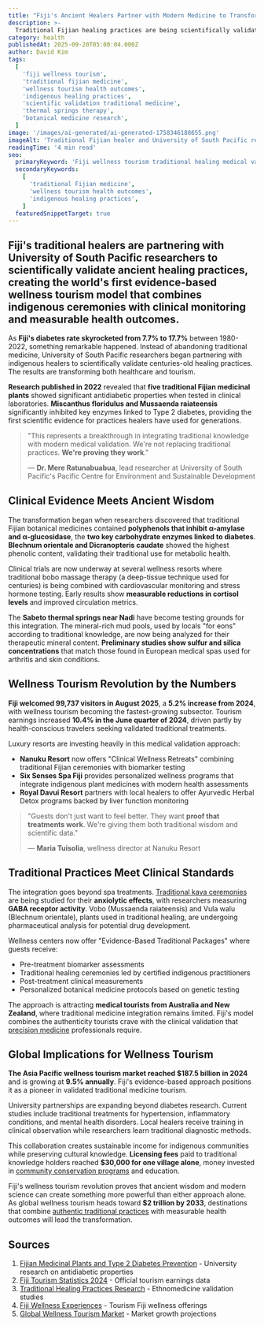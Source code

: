 ```yaml
---
title: "Fiji's Ancient Healers Partner with Modern Medicine to Transform Wellness Tourism: 17.7% Diabetes Rate Drives Scientific Validation"
description: >-
  Traditional Fijian healing practices are being scientifically validated through University of South Pacific partnerships, creating evidence-based wellness tourism that combines indigenous ceremonies with measurable health outcomes and clinical monitoring.
category: health
publishedAt: 2025-09-20T05:00:04.000Z
author: David Kim
tags:
  [
    'fiji wellness tourism',
    'traditional fijian medicine',
    'wellness tourism health outcomes',
    'indigenous healing practices',
    'scientific validation traditional medicine',
    'thermal springs therapy',
    'botanical medicine research',
  ]
image: '/images/ai-generated/ai-generated-1758346188655.png'
imageAlt: 'Traditional Fijian healer and University of South Pacific researcher collaboratively examining indigenous medicinal plants in a modern wellness setting, representing the scientific validation of ancient healing practices and evidence-based wellness tourism'
readingTime: '4 min read'
seo:
  primaryKeyword: 'Fiji wellness tourism traditional healing medical validation'
  secondaryKeywords:
    [
      'traditional Fijian medicine',
      'wellness tourism health outcomes',
      'indigenous healing practices',
    ]
  featuredSnippetTarget: true
---
```


## Fiji's traditional healers are partnering with **University of South Pacific researchers** to scientifically validate ancient healing practices, creating the world's first evidence-based wellness tourism model that combines indigenous ceremonies with clinical monitoring and measurable health outcomes.

As **Fiji's diabetes rate skyrocketed from 7.7% to 17.7%** between 1980-2022, something remarkable happened. Instead of abandoning traditional medicine, University of South Pacific researchers began partnering with indigenous healers to scientifically validate centuries-old healing practices. The results are transforming both healthcare and tourism.

**Research published in 2022** revealed that **five traditional Fijian medicinal plants** showed significant antidiabetic properties when tested in clinical laboratories. **Miscanthus floridulus and Mussaenda raiateensis** significantly inhibited key enzymes linked to Type 2 diabetes, providing the first scientific evidence for practices healers have used for generations.

> "This represents a breakthrough in integrating traditional knowledge with modern medical validation. We're not replacing traditional practices. **We're proving they work**."
>
> — **Dr. Mere Ratunabuabua**, lead researcher at University of South Pacific's Pacific Centre for Environment and Sustainable Development

## Clinical Evidence Meets Ancient Wisdom

The transformation began when researchers discovered that traditional Fijian botanical medicines contained **polyphenols that inhibit α-amylase and α-glucosidase**, the **two key carbohydrate enzymes linked to diabetes**. **Blechnum orientale and Dicranopteris caudate** showed the highest phenolic content, validating their traditional use for metabolic health.

Clinical trials are now underway at several wellness resorts where traditional bobo massage therapy (a deep-tissue technique used for centuries) is being combined with cardiovascular monitoring and stress hormone testing. Early results show **measurable reductions in cortisol levels** and improved circulation metrics.

The **Sabeto thermal springs near Nadi** have become testing grounds for this integration. The mineral-rich mud pools, used by locals "for eons" according to traditional knowledge, are now being analyzed for their therapeutic mineral content. **Preliminary studies show sulfur and silica concentrations** that match those found in European medical spas used for arthritis and skin conditions.

## Wellness Tourism Revolution by the Numbers

**Fiji welcomed 99,737 visitors in August 2025**, a **5.2% increase from 2024**, with wellness tourism becoming the fastest-growing subsector. Tourism earnings increased **10.4% in the June quarter of 2024**, driven partly by health-conscious travelers seeking validated traditional treatments.

Luxury resorts are investing heavily in this medical validation approach:

- **Nanuku Resort** now offers "Clinical Wellness Retreats" combining traditional Fijian ceremonies with biomarker testing
- **Six Senses Spa Fiji** provides personalized wellness programs that integrate indigenous plant medicines with modern health assessments
- **Royal Davui Resort** partners with local healers to offer Ayurvedic Herbal Detox programs backed by liver function monitoring

> "Guests don't just want to feel better. They want **proof that treatments work**. We're giving them both traditional wisdom and scientific data."
>
> — **Maria Tuisolia**, wellness director at Nanuku Resort

## Traditional Practices Meet Clinical Standards

The integration goes beyond spa treatments. [Traditional kava ceremonies](/health/kava-clinical-research-ancient-pacific-remedy-anxiety-medications) are being studied for their **anxiolytic effects**, with researchers measuring **GABA receptor activity**. Vobo (Mussaenda raiateensis) and Vula walu (Blechnum orientale), plants used in traditional healing, are undergoing pharmaceutical analysis for potential drug development.

Wellness centers now offer "Evidence-Based Traditional Packages" where guests receive:

- Pre-treatment biomarker assessments
- Traditional healing ceremonies led by certified indigenous practitioners
- Post-treatment clinical measurements
- Personalized botanical medicine protocols based on genetic testing

The approach is attracting **medical tourists from Australia and New Zealand**, where traditional medicine integration remains limited. Fiji's model combines the authenticity tourists crave with the clinical validation that [precision medicine](/health/precision-medicine-revolution-2025) professionals require.

## Global Implications for Wellness Tourism

**The Asia Pacific wellness tourism market reached $187.5 billion in 2024** and is growing at **9.5% annually**. Fiji's evidence-based approach positions it as a pioneer in validated traditional medicine tourism.

University partnerships are expanding beyond diabetes research. Current studies include traditional treatments for hypertension, inflammatory conditions, and mental health disorders. Local healers receive training in clinical observation while researchers learn traditional diagnostic methods.

This collaboration creates sustainable income for indigenous communities while preserving cultural knowledge. **Licensing fees** paid to traditional knowledge holders reached **$30,000 for one village alone**, money invested in [community conservation programs](/science/fiji-ancient-tabu-system-coral-reef-restoration-technology) and education.

Fiji's wellness tourism revolution proves that ancient wisdom and modern science can create something more powerful than either approach alone. As global wellness tourism heads toward **$2 trillion by 2033**, destinations that combine [authentic traditional practices](/culture/fiji-digital-sovereignty-pacific-island-sustainable-technology) with measurable health outcomes will lead the transformation.

## Sources

1. [Fijian Medicinal Plants and Type 2 Diabetes Prevention](https://pmc.ncbi.nlm.nih.gov/articles/PMC9670244/) - University research on antidiabetic properties
2. [Fiji Tourism Statistics 2024](https://www.statsfiji.gov.fj/fijis-earnings-from-tourism-june-quarter-2024/) - Official tourism earnings data
3. [Traditional Healing Practices Research](https://ethnobiomed.biomedcentral.com/articles/10.1186/s13002-021-00481-w) - Ethnomedicine validation studies
4. [Fiji Wellness Experiences](https://www.fiji.travel/things-to-do/yoga-retreats/fijis-top-wellness-experiences) - Tourism Fiji wellness offerings
5. [Global Wellness Tourism Market](https://straitsresearch.com/report/wellness-tourism-market) - Market growth projections
